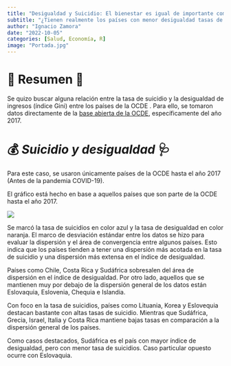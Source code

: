 ```yaml
---
title: "Desigualdad y Suicidio: El bienestar es igual de importante como la desigualdad"
subtitle: "¿Tienen realmente los países con menor desigualdad tasas de suicidios más bajas?"
author: "Ignacio Zamora"
date: "2022-10-05"
categories: [Salud, Economía, R]
image: "Portada.jpg"
---
```


# 📰 Resumen 📰

Se quizo buscar alguna relación entre la tasa de suicidio y la desigualdad de ingresos (índice Gini) entre los países de la OCDE . Para ello, se tomaron datos directamente de la [base abierta de la OCDE](https://www.oecd.org/centrodemexico/estadisticas/), específicamente del año 2017.

# 💰 *Suicidio y desigualdad* 🩺

Para este caso, se usaron únicamente países de la OCDE hasta el año 2017 (Antes de la pandemia COVID-19).

El gráfico está hecho en base a aquellos países que son parte de la OCDE hasta el año 2017.

![](G_1.png){fig-align="center"}

Se marcó la tasa de suicidios en color azul y la tasa de desigualdad en color naranja. El marco de desviación estándar entre los datos se hizo para evaluar la dispersión y el área de convergencia entre algunos países. Esto indica que los países tienden a tener una dispersión más acotada en la tasa de suicidio y una dispersión más extensa en el índice de desigualdad.

Países como Chile, Costa Rica y Sudáfrica sobresalen del área de dispersión en el índice de desigualdad. Por otro lado, aquellos que se mantienen muy por debajo de la dispersión general de los datos están Eslovaquia, Eslovenia, Chequia e Islandia.

Con foco en la tasa de suicidios, países como Lituania, Korea y Eslovequia destacan bastante con altas tasas de suicidio. Mientras que Sudáfrica, Grecia, Israel, Italia y Costa Rica mantiene bajas tasas en comparación a la dispersión general de los países.

Como casos destacados, Sudáfrica es el país con mayor índice de desigualdad, pero con menor tasa de suicidios. Caso particular opuesto ocurre con Eslovaquia.
